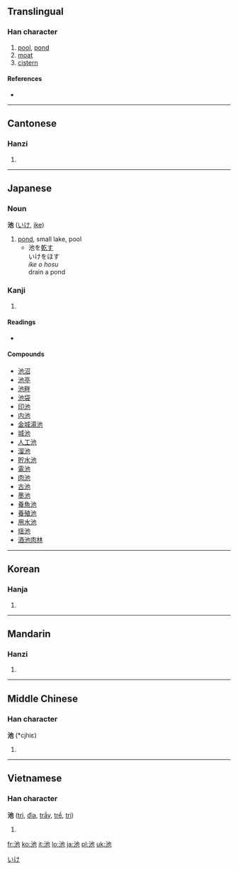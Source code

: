 ==Translingual==

===Han character===
{{Han char|rn=85|rad=水|as=03|sn=6|four=3411<sub>2</sub>|canj=水心木 (EPD)|ids=⿰[[氵]][[也]]}}

# [[pool]], [[pond]]
# [[moat]]
# [[cistern]]

====References====
* {{Han ref|kx=0606.050|dkj=17141|dj=1000.010|hdz=31555.030|uh=6C60|ud=27744|bh=A6C0|bd=42688}}

----

==Cantonese==

===Hanzi===
{{yue-hanzi|jyut=|y=chi4}}

# {{defn|Cantonese}}

----

==Japanese==

===Noun===
'''池''' ([[いけ]], [[ike]])

# [[pond]], small lake, pool
#* 池を[[乾す]]<br>いけをほす<br>''ike o hosu''<br>drain a pond

===Kanji===
{{ja-kanji|grade=2|rs=水03}}

# {{defn|Japanese}}

====Readings====
* {{ja-readings|on=[[ち]] ([[chi]]), [[た]] ([[ta]])|kun=[[いけ]] ([[ike]])}}

====Compounds====
* [[池沼]]
* [[池亭]]
* [[池畔]]
* [[池袋]]
* [[印池]]
* [[内池]]
* [[金城湯池]]
* [[城池]]
* [[人工池]]
* [[溜池]]
* [[貯水池]]
* [[電池]]
* [[肉池]]
* [[古池]]
* [[墨池]]
* [[養魚池]]
* [[養殖池]]
* [[用水池]]
* [[瑶池]]
* [[酒池肉林]]

[[Category:Japanese nouns|いけ]]

----

==Korean==

===Hanja===
{{ko-hanja|hangeul=[[지]], [[타]]|eumhun=|rv=ji, ta|mr=chi, t'a|y=ci, tha}}

# {{defn|Korean}}

----

==Mandarin==

===Hanzi===
{{cmn-hanzi|pin=[[chí]] ([[chi2]])|wg=ch'ih<sup>2</sup>}}

# {{defn|Mandarin}}

----

==Middle Chinese==

===Han character===
'''池''' (*cjhiɛ)<!--note: asterisk indicates that this character appears more than four times in the Tang Dynasty corpus of literature-->

# {{defn|Middle Chinese}}

----

==Vietnamese==

===Han character===
'''池''' ([[trì]], [[đìa]], [[trầy]], [[trề]], [[tri]])

# {{defn|Vietnamese}}

[[fr:池]]
[[ko:池]]
[[it:池]]
[[lo:池]]
[[ja:池]]
[[pl:池]]
[[uk:池]]